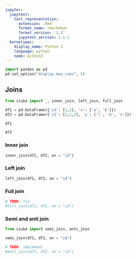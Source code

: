 ```yaml
---
jupyter:
  jupytext:
    text_representation:
      extension: .Rmd
      format_name: rmarkdown
      format_version: '1.1'
      jupytext_version: 1.1.1
  kernelspec:
    display_name: Python 3
    language: python
    name: python3
---
```


```python
import pandas as pd
pd.set_option("display.max_rows", 5)
```

## Joins

```python
from siuba import _, inner_join, left_join, full_join

df1 = pd.DataFrame({'id': [1,2], 'x': ['a', 'b']})
df2 = pd.DataFrame({'id': [2,2,3], 'y': ['l', 'm', 'n']})
```

```python
df1
```

```python
df2
```

### Inner join

```python
inner_join(df1, df2, on = "id")
```

### Left join 

```python
left_join(df1, df2, on = "id")
```

### Full join

```python
# TODO: fix
#full_join(df1, df2, on = "id")
```

### Semi and anti join

```python
from siuba import semi_join, anti_join

semi_join(df1, df2, on = "id")
```

```python
# TODO: implement
#anti_join(df1, df2, on = "id")
```
